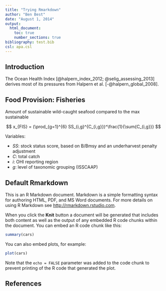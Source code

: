 ```yaml
---
title: "Trying Rmarkdown"
author: "Ben Best"
date: "August 1, 2014"
output:
  html_document:
    toc: true
    number_sections: true
bibliography: test.bib
csl: apa.csl
---
```


## Introduction {-}

The Ocean Health Index [@halpern_index_2012; @selig_assessing_2013] derives most of its pressures from Halpern et al. [-@halpern_global_2008].

## Food Provision: Fisheries

Amount of sustainable wild-caught seafood compared to the max sustainable

$$
x_{FIS} =  (\prod_{g=1}^{6} SS_{i,g}^{C_{i,g}})^\frac{1}{\sum{C_{i,g}}}
$$

Variables:

- $SS$: stock status score, based on B/Bmsy and an underharvest penalty adjustment
- $C$: total catch
- $i$: OHI reporting region
- $g$: level of taxonomic grouping (ISSCAAP)</small>


## Default Rmarkdown

This is an R Markdown document. Markdown is a simple formatting syntax for authoring HTML, PDF, and MS Word documents. For more details on using R Markdown see <http://rmarkdown.rstudio.com>.

When you click the **Knit** button a document will be generated that includes both content as well as the output of any embedded R code chunks within the document. You can embed an R code chunk like this:

```r
summary(cars)
```

You can also embed plots, for example:

```r
plot(cars)
```

Note that the `echo = FALSE` parameter was added to the code chunk to prevent printing of the R code that generated the plot.

## References {-}
\